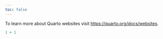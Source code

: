 ```yaml
---
toc: false
---
```




To learn more about Quarto websites visit <https://quarto.org/docs/websites>.

```r
1 + 1
```
